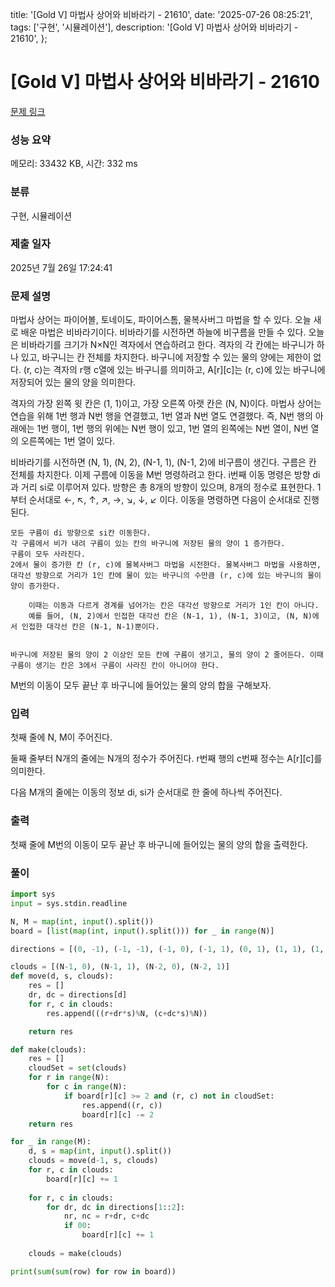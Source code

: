   title: '[Gold V] 마법사 상어와 비바라기 - 21610',
  date: '2025-07-26 08:25:21',
  tags: ['구현', '시뮬레이션'],
  description: '[Gold V] 마법사 상어와 비바라기 - 21610',
};

# [Gold V] 마법사 상어와 비바라기 - 21610 

[문제 링크](https://www.acmicpc.net/problem/21610) 

### 성능 요약

메모리: 33432 KB, 시간: 332 ms

### 분류

구현, 시뮬레이션

### 제출 일자

2025년 7월 26일 17:24:41

### 문제 설명

마법사 상어는 파이어볼, 토네이도, 파이어스톰, 물복사버그 마법을 할 수 있다. 오늘 새로 배운 마법은 비바라기이다. 비바라기를 시전하면 하늘에 비구름을 만들 수 있다. 오늘은 비바라기를 크기가 N×N인 격자에서 연습하려고 한다. 격자의 각 칸에는 바구니가 하나 있고, 바구니는 칸 전체를 차지한다. 바구니에 저장할 수 있는 물의 양에는 제한이 없다. (r, c)는 격자의 r행 c열에 있는 바구니를 의미하고, A[r][c]는 (r, c)에 있는 바구니에 저장되어 있는 물의 양을 의미한다.

격자의 가장 왼쪽 윗 칸은 (1, 1)이고, 가장 오른쪽 아랫 칸은 (N, N)이다. 마법사 상어는 연습을 위해 1번 행과 N번 행을 연결했고, 1번 열과 N번 열도 연결했다. 즉, N번 행의 아래에는 1번 행이, 1번 행의 위에는 N번 행이 있고, 1번 열의 왼쪽에는 N번 열이, N번 열의 오른쪽에는 1번 열이 있다.

비바라기를 시전하면 (N, 1), (N, 2), (N-1, 1), (N-1, 2)에 비구름이 생긴다. 구름은 칸 전체를 차지한다. 이제 구름에 이동을 M번 명령하려고 한다. i번째 이동 명령은 방향 di과 거리 si로 이루어져 있다. 방향은 총 8개의 방향이 있으며, 8개의 정수로 표현한다. 1부터 순서대로 ←, ↖, ↑, ↗, →, ↘, ↓, ↙ 이다. 이동을 명령하면 다음이 순서대로 진행된다.

	모든 구름이 di 방향으로 si칸 이동한다.
	각 구름에서 비가 내려 구름이 있는 칸의 바구니에 저장된 물의 양이 1 증가한다.
	구름이 모두 사라진다.
	2에서 물이 증가한 칸 (r, c)에 물복사버그 마법을 시전한다. 물복사버그 마법을 사용하면, 대각선 방향으로 거리가 1인 칸에 물이 있는 바구니의 수만큼 (r, c)에 있는 바구니의 물이 양이 증가한다.
	
		이때는 이동과 다르게 경계를 넘어가는 칸은 대각선 방향으로 거리가 1인 칸이 아니다.
		예를 들어, (N, 2)에서 인접한 대각선 칸은 (N-1, 1), (N-1, 3)이고, (N, N)에서 인접한 대각선 칸은 (N-1, N-1)뿐이다.
	
	
	바구니에 저장된 물의 양이 2 이상인 모든 칸에 구름이 생기고, 물의 양이 2 줄어든다. 이때 구름이 생기는 칸은 3에서 구름이 사라진 칸이 아니어야 한다.

M번의 이동이 모두 끝난 후 바구니에 들어있는 물의 양의 합을 구해보자.

### 입력 

 첫째 줄에 N, M이 주어진다.

둘째 줄부터 N개의 줄에는 N개의 정수가 주어진다. r번째 행의 c번째 정수는 A[r][c]를 의미한다.

다음 M개의 줄에는 이동의 정보 di, si가 순서대로 한 줄에 하나씩 주어진다.

### 출력 

 첫째 줄에 M번의 이동이 모두 끝난 후 바구니에 들어있는 물의 양의 합을 출력한다.

### 풀이
```python
import sys
input = sys.stdin.readline

N, M = map(int, input().split())
board = [list(map(int, input().split())) for _ in range(N)]

directions = [(0, -1), (-1, -1), (-1, 0), (-1, 1), (0, 1), (1, 1), (1, 0), (1, -1)]

clouds = [(N-1, 0), (N-1, 1), (N-2, 0), (N-2, 1)]
def move(d, s, clouds):
    res = []
    dr, dc = directions[d]
    for r, c in clouds:
        res.append(((r+dr*s)%N, (c+dc*s)%N))

    return res

def make(clouds):
    res = []
    cloudSet = set(clouds)
    for r in range(N):
        for c in range(N):
            if board[r][c] >= 2 and (r, c) not in cloudSet:
                res.append((r, c))
                board[r][c] -= 2
    return res

for _ in range(M):
    d, s = map(int, input().split())
    clouds = move(d-1, s, clouds)
    for r, c in clouds:
        board[r][c] += 1
    
    for r, c in clouds:
        for dr, dc in directions[1::2]:
            nr, nc = r+dr, c+dc
            if 00:
                board[r][c] += 1
    
    clouds = make(clouds)

print(sum(sum(row) for row in board))
```